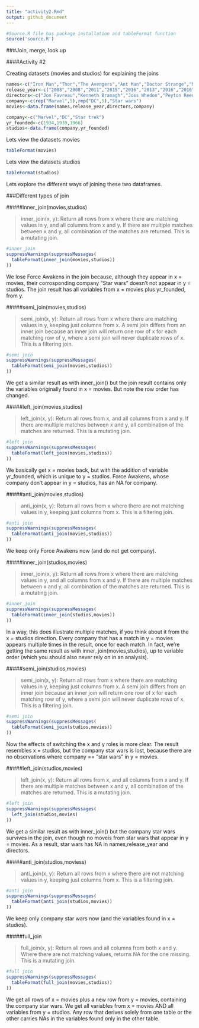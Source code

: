 ```yaml
---
title: "activity2.Rmd"
output: github_document
---
```


```r
#Source.R file has package installation and tableFormat function 
source('source.R')
```

###Join, merge, look up

####Activity #2

Creating datasets (movies and studios) for explaining the joins
```r
names<-c("Iron Man","Thor","The Avengers","Ant Man","Doctor Strange","Man of steel","Dawn of Justice","Suicide squad","Wonder woman","Justice league","Force awakens")
release_year<-c("2008","2008","2011","2015","2016","2013","2016","2016","2017","2017","2015")
directors<-c("Jon Favreau","Kenneth Branagh","Joss Whedon","Peyton Reed","Scott Derrickson","Zack Snyder","Zack Snyder","David Ayer","Patty Jenkins","Zack Snyder","J.J. Abrams")
company<-c(rep("Marvel",5),rep("DC",5),"Star wars")
movies<-data.frame(names,release_year,directors,company)

company<-c("Marvel","DC","Star trek")
yr_founded<-c(1934,1939,1966)
studios<-data.frame(company,yr_founded)
```

Lets view the datasets movies 

```r
tableFormat(movies)
```

Lets view the datasets studios
```r
tableFormat(studios)
```

Lets explore the different ways of joining these two dataframes.

###Different types of join

#####inner_join(movies,studios)

> inner_join(x, y): Return all rows from x where there are matching values in y, and all columns from x and y. If there are multiple matches between x and y, all combination of the matches are returned. This is a mutating join.

```r
#inner_join
suppressWarnings(suppressMessages(
  tableFormat(inner_join(movies,studios))
))
```
We lose Force Awakens in the join because, although they appear in x = movies, their corrosponding company "Star wars" doesn't not appear in y = studios. The join result has all variables from x = movies plus yr_founded, from y.

#####semi_join(movies,studios)

> semi_join(x, y): Return all rows from x where there are matching values in y, keeping just columns from x. A semi join differs from an inner join because an inner join will return one row of x for each matching row of y, where a semi join will never duplicate rows of x. This is a filtering join.

```r
#semi join
suppressWarnings(suppressMessages(
  tableFormat(semi_join(movies,studios))
))
```
We get a similar result as with inner_join() but the join result contains only the variables originally found in  x = movies. But note the row order has changed.

#####left_join(movies,studios)

> left_join(x, y): Return all rows from x, and all columns from x and y. If there are multiple matches between x and y, all combination of the matches are returned. This is a mutating join.

```r
#left join
suppressWarnings(suppressMessages(
  tableFormat(left_join(movies,studios))
))
```

We basically get x = movies back, but with the addition of variable yr_founded, which is unique to  y = studios. Force Awakens, whose company don't appear in y = studios, has an NA for company.

#####anti_join(movies,studios)

> anti_join(x, y): Return all rows from x where there are not matching values in y, keeping just columns from x. This is a filtering join.

```r
#anti join
suppressWarnings(suppressMessages(
  tableFormat(anti_join(movies,studios))
))
```
We keep only Force Awakens now (and do not get company).

#####inner_join(studios,movies)

> inner_join(x, y): Return all rows from x where there are matching values in y, and all columns from x and y. If there are multiple matches between x and y, all combination of the matches are returned. This is a mutating join.

```r
#inner_join
suppressWarnings(suppressMessages(
  tableFormat(inner_join(studios,movies))
))
```
In a way, this does illustrate multiple matches, if you think about it from the x = studios direction. Every company that has a match in y = movies appears multiple times in the result, once for each match. In fact, we’re getting the same result as with inner_join(movies,studios), up to variable order (which you should also never rely on in an analysis).

#####semi_join(studios,movies)

> semi_join(x, y): Return all rows from x where there are matching values in y, keeping just columns from x. A semi join differs from an inner join because an inner join will return one row of x for each matching row of y, where a semi join will never duplicate rows of x. This is a filtering join.

```r
#semi join
suppressWarnings(suppressMessages(
  tableFormat(semi_join(studios,movies))
))
```
Now the effects of switching the x and y roles is more clear. The result resembles x = studios, but the company star wars is lost, because there are no observations where company == "star wars" in y = movies.

#####left_join(studios,movies)

> left_join(x, y): Return all rows from x, and all columns from x and y. If there are multiple matches between x and y, all combination of the matches are returned. This is a mutating join.

```r
#left join
suppressWarnings(suppressMessages(
  left_join(studios,movies)
))
```

We get a similar result as with inner_join() but the company star wars survives in the join, even though no moveis from star wars that appear in y = movies. As a result, star wars has NA in names,release_year and directors.

#####anti_join(studios,moviess)

> anti_join(x, y): Return all rows from x where there are not matching values in y, keeping just columns from x. This is a filtering join.

```r
#anti join
suppressWarnings(suppressMessages(
  tableFormat(anti_join(studios,movies))
))
```
We keep only company star wars now (and the variables found in x = studios).

#####full_join

> full_join(x, y): Return all rows and all columns from both x and y. Where there are not matching values, returns NA for the one missing. This is a mutating join.

```r
#full join
suppressWarnings(suppressMessages(
  tableFormat(full_join(movies,studios))
))
```

We get all rows of x = movies plus a new row from y = movies, containing the company star wars. We get all variables from x = movies AND all variables from y = studios. Any row that derives solely from one table or the other carries NAs in the variables found only in the other table.
